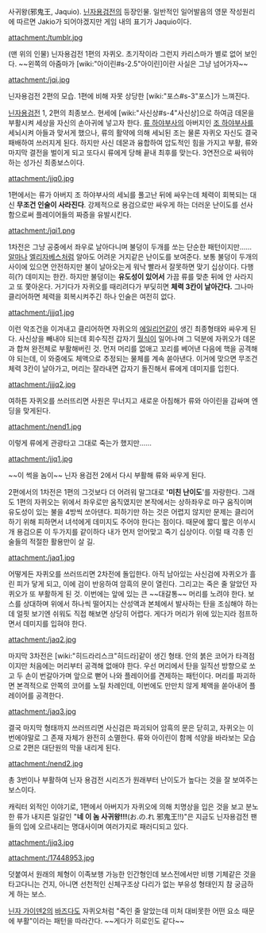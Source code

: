 사귀왕(邪鬼王, Jaquio). [[닌자용검전]]의 등장인물. 일반적인 일어발음의 영문 작성원리에 따르면 Jakio가 되어야겠지만 게임 내의 표기가 Jaquio이다.

attachment:/tumblr.jpg

(맨 위의 인물) 닌자용검전 1편의 자퀴오. 초기작이라 그런지 카리스마가 별로 없어 보인다. ~~왼쪽의 아줌마가 [wiki:"아이린#s-2.5"아이린]이란 사실은 그냥 넘어가자~~

attachment:/jqi.jpg

닌자용검전 2편의 모습. 1편에 비해 자못 상당한 [wiki:"포스#s-3"포스]가 느껴진다.

[[닌자용검전]] 1, 2편의 최종보스. 현세에 [wiki:"사신상#s-4"사신상]으로 하여금 데몬을 부활시켜 세상을 자신의 손아귀에 넣고자 한다. [[류 하야부사]]의 아버지인 [[조 하야부사]]를 세뇌시켜 아들과 맞서게 했으나, 류의 활약에 의해 세뇌된 조는 물론 자퀴오 자신도 결국 패배하여 쓰러지게 된다. 하지만 사신 데몬과 융합하여 압도적인 힘을 가지고 부활, 류와 마지막 결전을 벌이게 되고 또다시 류에게 당해 끝내 최후를 맞는다. 3연전으로 싸워야하는 성가신 최종보스이다.

attachment:/jjq0.jpg

{{{#!html
<object width="425" height="349"><param name="movie" value="https://www.youtube.com/v/tDFLyI3rMVw?version=3&amp;hl=en_US"></param><param name="allowFullScreen" value="true"></param><param name="allowscriptaccess" value="always"></param><embed src="https://www.youtube.com/v/tDFLyI3rMVw?version=3&amp;hl=en_US" type="application/x-shockwave-flash" width="425" height="349" allowscriptaccess="always" allowfullscreen="true"></embed></object>
}}}

1편에서는 류가 아버지 조 하야부사의 세뇌를 풀고난 뒤에 싸우는데 체력이 회복되는 대신 '''무조건 인술이 사라진다'''.  강제적으로 용검으로만 싸우게 하는 더러운 난이도를 선사함으로써 플레이어들의 짜증을 유발시킨다.

attachment:/jqi1.png

1차전은 그냥 공중에서 좌우로 날아다니며 불덩이 두개를 쏘는 단순한 패턴이지만...... [[알마]]나 [[엘리자베스]]처럼 알아도 어려운 거지같은 난이도를 보여준다. 보통 불덩이 두개의 사이에 있으면 안전하지만 불이 날아오는게 워낙 빨라서 잘못하면 맞기 십상이다. 다행히(?) 데미지는 한칸. 하지만 불덩이는 '''유도성이 있어서''' 가끔 류를 맞춘 뒤에 안 사라지고 또 쫓아온다. 거기다가 자퀴오를 때리려다가 부딪히면 '''체력 3칸이 날아간다.''' 그나마 클리어하면 체력을 회복시켜주긴 하나 인술은 여전히 없다.

attachment:/jjjq1.jpg

이런 악조건을 이겨내고 클리어하면 자퀴오의 [[에일리언]]같이 생긴 최종형태와 싸우게 된다. 사신상을 빼내야 되는데 회수직전 갑자기 [[월식]]이 일어나며 그 덕분에 자퀴오가 데몬과 합쳐 완전체로 부활해버린 것. 먼저 머리를 없애고 꼬리를 베어낸 다음에 핵을 공격해야 되는데, 이 와중에도 체액으로 추정되는 물체를 계속 쏟아낸다. 이거에 맞으면 무조건 체력 3칸이 날아가고, 머리는 잘라내면 갑자기 돌진해서 류에게 데미지를 입힌다.

attachment:/jjjq2.jpg

여하튼 자퀴오를 쓰러뜨리면 사원은 무너지고 새로운 아침해가 류와 아이린을 감싸며 엔딩을 맞게된다.

attachment:/nend1.jpg

이렇게 류에게 관광타고 그대로 죽는가 했지만......






attachment:/jjq1.jpg

~~이 썩을 놈이~~ 닌자 용검전 2에서 다시 부활해 류와 싸우게 된다.

{{{#!html
<object width="640" height="390"><param name="movie" value="http://www.youtube.com/v/LrewWuetbf8?version=3"></param><param name="allowFullScreen" value="true"></param><param name="allowscriptaccess" value="always"></param><embed src="http://www.youtube.com/v/LrewWuetbf8?version=3&amp;hl=en_US" type="application/x-shockwave-flash" width="425" height="349" allowscriptaccess="always" allowfullscreen="true"></embed></object>
}}}

2편에서의 1차전은 1편의 그것보다 더 어려워 말그대로 ''''미친 난이도''''를 자랑한다. 그래도 1편의 자퀴오는 위에서 좌우로만 움직였지만 본작에서는 상하좌우로 마구 움직이며 유도성이 있는 불을 4방씩 쏘아댄다. 피하기만 하는 것은 어렵지 않지만 문제는 클리어하기 위해 피하면서 녀석에게 데미지도 주어야 한다는 점이다. 때문에 짧디 짧은 이쑤시개 용검으론 이 두가지를 같이하다 내가 먼저 얻어맞고 죽기 십상이다. 이럴 때 각종 인술들의 적절한 활용만이 살 길.

attachment:/jaq1.jpg

어떻게든 자퀴오를 쓰러뜨리면 2차전에 돌입한다. 아직 남아있는 사신검에 자퀴오가 흘린 피가 닿게 되고, 이에 검이 반응하여 암흑의 문이 열린다. 그리고는 죽은 줄 알았던 자퀴오가 또 부활하게 된 것. 이번에는 앞에 있는 큰 ~~대갈통~~ 머리를 노려야 한다. 보스를 상대하며 위에서 하나씩 떨어지는 산성액과 본체에서 발사하는 탄을 조심해야 하는데 얼핏 보기엔 쉬워도 직접 해보면 상당히 어렵다. 게다가 머리가 위에 있는지라 점프하면서 데미지를 입혀야 한다.

attachment:/jaq2.jpg

마지막 3차전은 [wiki:"히드라리스크"히드라]같이 생긴 형태. 안의 붉은 코어가 타격점이지만 처음에는 머리부터 공격해 없애야 한다. 우선 머리에서 탄을 일직선 방향으로 쏘고 두 손이 번갈아가며 앞으로 뻗어 나와 플레이어를 견제하는 패턴이다. 머리를 파괴하면 본격적으로 안쪽의 코어를 노릴 차례인데, 이번에도 만만치 않게 체액을 쏟아내어 플레이어를 공격한다.

attachment:/jaq3.jpg

결국 마지막 형태까지 쓰러뜨리면 사신검은 파괴되어 암흑의 문은 닫히고, 자퀴오는 이번에야말로 그 존재 자체가 완전히 소멸한다. 류와 아이린이 함께 석양을 바라보는 모습으로 2편은 대단원의 막을 내리게 된다.

attachment:/nend2.jpg

총 3번이나 부활하여 닌자 용검전 시리즈가 원래부터 난이도가 높다는 것을 잘 보여주는 보스이다.

캐릭터 외적인 이야기로, 1편에서 아버지가 자퀴오에 의해 치명상을 입은 것을 보고 분노한 류가 내지른 일갈인 "'''네 이 놈 사귀왕!!!'''(お.の.れ 邪鬼王!!)"은 지금도 닌자용검전 팬들의 입에 오르내리는 명대사이며 여러가지로 패러디되고 있다.

attachment:/jjq3.jpg

attachment:/17448953.jpg

덧붙여서 원래의 체형이 이족보행 가능한 인간형인데 보스전에서만 비행 기체같은 것을 타고다니는 건지, 아니면 선천적인 신체구조상 다리가 없는 부유성 형태인지 참 궁금하게 하는 보스.

[[닌자 가이덴2]]의 [[바즈다]]도 자퀴오처럼 "죽인 줄 알았는데 미처 대비못한 어떤 요소 때문에 부활"이라는 패턴을 따라간다. ~~게다가 히로인도 같다~~
